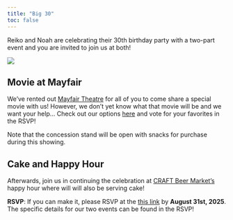 ```yaml
---
title: "Big 30"
toc: false
---
```


Reiko and Noah are celebrating their 30th birthday party with a two-part event and you are invited to join us at both!

![](static/banner.png)

## Movie at Mayfair

We've rented out [Mayfair Theatre](https://mayfairtheatre.ca/) for all of you to come share a special movie with us! However, we don't yet know what that movie will be and we want your help... Check out our options [here](https://reiko-and-noah.github.io/Big-30/movies.html) and vote for your favorites in the RSVP!

Note that the concession stand will be open with snacks for purchase during this showing.

## Cake and Happy Hour

Afterwards, join us in continuing the celebration at [CRAFT Beer Market's](https://www.craftbeermarket.ca/locations/ottawa/) happy hour where will will also be serving cake!

**RSVP**: If you can make it, please RSVP at the [this link](https://docs.google.com/forms/d/e/1FAIpQLScZOcR5IDoAQDZji3swh5ML2eNgYFGZ8eiIlCtoLbZFMRaQ9w/viewform?usp=header) by **August 31st, 2025**. The specific details for our two events can be found in the RSVP!
